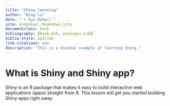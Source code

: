 ```yaml
--- 
title: "Shiny learning"
author: "Ning Lu"
date: "`r Sys.Date()`"
site: bookdown::bookdown_site
documentclass: book
bibliography: [book.bib, packages.bib]
biblio-style: apalike
link-citations: yes
description: "This is a minimal example of learning Shiny."
---
```


# What is Shiny and Shiny app?

Shiny is an R package that makes it easy to build interactive web applications (apps) straight from R. This lesson will get you started building Shiny apps right away.
